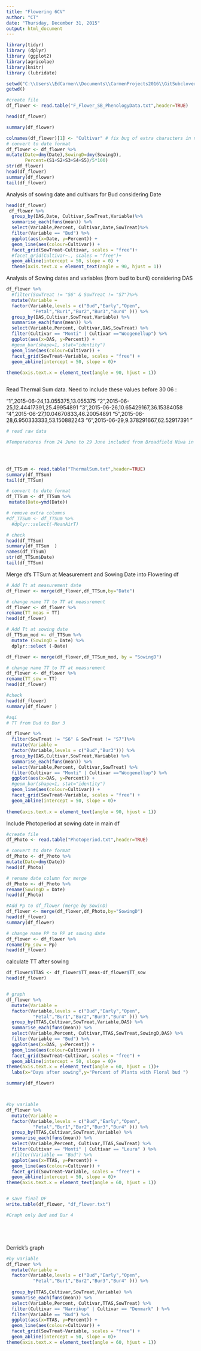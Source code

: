 ```yaml
---
title: "Flowering 6CV"
author: "CT"
date: "Thursday, December 31, 2015"
output: html_document
---
```


```r
library(tidyr)
library (dplyr)
library (ggplot2)
library(agricolae)
library(knitr)
library (lubridate)

```


```r
setwd("C:\\Users\\EdCarmen\\Documents\\CarmenProjects2016\\GitSubclover")
getwd()

#create file
df_flower <- read.table("F_Flower_SB_PhenologyData.txt",header=TRUE)

head(df_flower)

summary(df_flower)

colnames(df_flower)[1] <- "Cultivar" # fix bug of extra characters in name
# convert to date format
df_flower <- df_flower %>%
mutate(Date=dmy(Date),SowingD=dmy(SowingD), 
       Percent=(S1+S2+S3+S4+S5)/5*100)
str(df_flower)
head(df_flower)
summary(df_flower)
tail(df_flower)
```

Analysis of sowing date and cultivars for Bud considering Date 

```r

head(df_flower)
 df_flower %>%
  group_by(DAS,Date, Cultivar,SowTreat,Variable)%>%
  summarise_each(funs(mean)) %>%
  select(Variable,Percent, Cultivar,Date,SowTreat)%>%
  filter(Variable == "Bud") %>%
  ggplot(aes(x=Date, y=Percent)) + 
  geom_line(aes(colour=Cultivar)) +
  facet_grid(SowTreat~Cultivar, scales = "free")+
  #facet_grid(Cultivar~., scales = "free")+
  geom_abline(intercept = 50, slope = 0) +
  theme(axis.text.x = element_text(angle = 90, hjust = 1))

```




Analysis of Sowing dates and variables (from bud to bur4) considering DAS 

```r

df_flower %>%
  #filter(SowTreat != "S6" & SowTreat != "S7")%>%
  mutate(Variable = 
  factor(Variable,levels = c("Bud","Early","Open",
          "Petal","Bur1","Bur2","Bur3","Bur4" ))) %>%
  group_by(DAS,Cultivar,SowTreat,Variable) %>%
  summarise_each(funs(mean)) %>%
  select(Variable,Percent, Cultivar,DAS,SowTreat) %>%
  filter(Cultivar == "Monti" | Cultivar =="Woogenellup") %>%
  ggplot(aes(x=DAS, y=Percent)) + 
  #geom_bar(shape=1, stat="identity")
  geom_line(aes(colour=Cultivar)) +
  facet_grid(SowTreat~Variable, scales = "free") +
  geom_abline(intercept = 50, slope = 0)+
  
theme(axis.text.x = element_text(angle = 90, hjust = 1))



```

Read Thermal Sum data. Need to include these values before 30 06 : 

"1",2015-06-24,13.055375,13.055375
"2",2015-06-25,12.44417391,25.49954891
"3",2015-06-26,10.65429167,36.15384058
"4",2015-06-27,10.04670833,46.20054891
"5",2015-06-28,6.950333333,53.150882243
"6",2015-06-29,9.378291667,62.52917391
"

```r
# read raw data

#Temperatures from 24 June to 29 June included from Broadfield Niwa in excel Datalogger folder  Thermal Sum is created  in the the Thermal time project (R file) 



 
df_TTSum <- read.table("ThermalSum.txt",header=TRUE)
summary(df_TTSum)
tail(df_TTSum)

# convert to date format
df_TTSum <- df_TTSum %>%
 mutate(Date=ymd(Date))

# remove extra columns
#df_TTSum <- df_TTSum %>%
  #dplyr::select(-MeanAirT)

# check
head(df_TTSum)
summary(df_TTSum  )
names(df_TTSum)
str(df_TTSum$Date)
tail(df_TTSum)

```

Merge dfs TTSum at Measurement and Sowing Date into Flowering df

```r

# Add Tt at measurement date
df_flower <- merge(df_flower,df_TTSum,by="Date")

# change name TT to TT at measurement
df_flower <- df_flower %>%
rename(TT_meas = TT)
head(df_flower)

# Add Tt at sowing date
df_TTSum_mod <- df_TTSum %>%
  mutate (SowingD = Date) %>%
  dplyr::select (-Date)

df_flower <- merge(df_flower,df_TTSum_mod, by = "SowingD")

# change name TT to TT at measurement
df_flower <- df_flower %>%
rename(TT_sow = TT)
head(df_flower)

#check
head(df_flower)
summary(df_flower )

#aqi
# TT from Bud to Bur 3 

df_flower %>%
  filter(SowTreat != "S6" & SowTreat != "S7")%>%
  mutate(Variable = 
  factor(Variable,levels = c("Bud","Bur3"))) %>%
  group_by(DAS,Cultivar,SowTreat,Variable) %>%
  summarise_each(funs(mean)) %>%
  select(Variable,Percent, Cultivar,SowTreat) %>%
  filter(Cultivar == "Monti" | Cultivar =="Woogenellup") %>%
  ggplot(aes(x=DAS, y=Percent)) + 
  #geom_bar(shape=1, stat="identity")
  geom_line(aes(colour=Cultivar)) +
  facet_grid(SowTreat~Variable, scales = "free") +
  geom_abline(intercept = 50, slope = 0)+
  
theme(axis.text.x = element_text(angle = 90, hjust = 1))


```

Include Photoperiod at sowing date in main df 

```r

#create file
df_Photo <- read.table("Photoperiod.txt",header=TRUE)

# convert to date format
df_Photo <- df_Photo %>%
mutate(Date=dmy(Date))
head(df_Photo)

# rename date column for merge
df_Photo <- df_Photo %>%
rename(SowingD = Date)
head(df_Photo)

#Add Pp to df_flower (merge by SowinD)
df_flower <- merge(df_flower,df_Photo,by="SowingD")
head(df_flower)
summary(df_flower)

# change name PP to PP at sowing date
df_flower <- df_flower %>%
rename(Pp_sow = Pp)
head(df_flower)

```

calculate TT after sowing 

```r

df_flower$TTAS <- df_flower$TT_meas-df_flower$TT_sow
head(df_flower)


# graph
df_flower %>%
  mutate(Variable = 
  factor(Variable,levels = c("Bud","Early","Open",
          "Petal","Bur1","Bur2","Bur3","Bur4" ))) %>%
  group_by(TTAS,Cultivar,SowTreat,Variable,DAS) %>%
  summarise_each(funs(mean)) %>%
  select(Variable,Percent, Cultivar,TTAS,SowTreat,SowingD,DAS) %>%
  filter(Variable == "Bud") %>%
  ggplot(aes(x=DAS, y=Percent)) + 
  geom_line(aes(colour=Cultivar)) +
  facet_grid(SowTreat~Cultivar, scales = "free") +
  geom_abline(intercept = 50, slope = 0)+
theme(axis.text.x = element_text(angle = 60, hjust = 1))+
  labs(x="Days after sowing",y="Percent of Plants with Floral bud ")

summary(df_flower)



#by variable 
df_flower %>%
  mutate(Variable = 
  factor(Variable,levels = c("Bud","Early","Open",
          "Petal","Bur1","Bur2","Bur3","Bur4" ))) %>%
  group_by(TTAS,Cultivar,SowTreat,Variable) %>%
  summarise_each(funs(mean)) %>%
  select(Variable,Percent, Cultivar,TTAS,SowTreat) %>%
  filter(Cultivar == "Monti" | Cultivar == "Leura" ) %>%
  #filter(Variable == "Bud") %>%
  ggplot(aes(x=TTAS, y=Percent)) + 
  geom_line(aes(colour=Cultivar)) +
  facet_grid(SowTreat~Variable, scales = "free") +
  geom_abline(intercept = 50, slope = 0)+
theme(axis.text.x = element_text(angle = 60, hjust = 1))


# save final DF
write.table(df_flower, "df_flower.txt")

#Graph only Bud and Bur 4 






```


Derrick's graph

```r


#by variable 
df_flower %>%
  mutate(Variable = 
  factor(Variable,levels = c("Bud","Early","Open",
          "Petal","Bur1","Bur2","Bur3","Bur4" ))) %>%
  
  group_by(TTAS,Cultivar,SowTreat,Variable) %>%
  summarise_each(funs(mean)) %>%
  select(Variable,Percent, Cultivar,TTAS,SowTreat) %>%
  filter(Cultivar == "Narrikup" | Cultivar == "Denmark" ) %>%
  filter(Variable == "Bud") %>%
  ggplot(aes(x=TTAS, y=Percent)) + 
  geom_line(aes(colour=Cultivar)) +
  facet_grid(SowTreat~Variable, scales = "free") +
  geom_abline(intercept = 50, slope = 0)+
theme(axis.text.x = element_text(angle = 60, hjust = 1))



```







